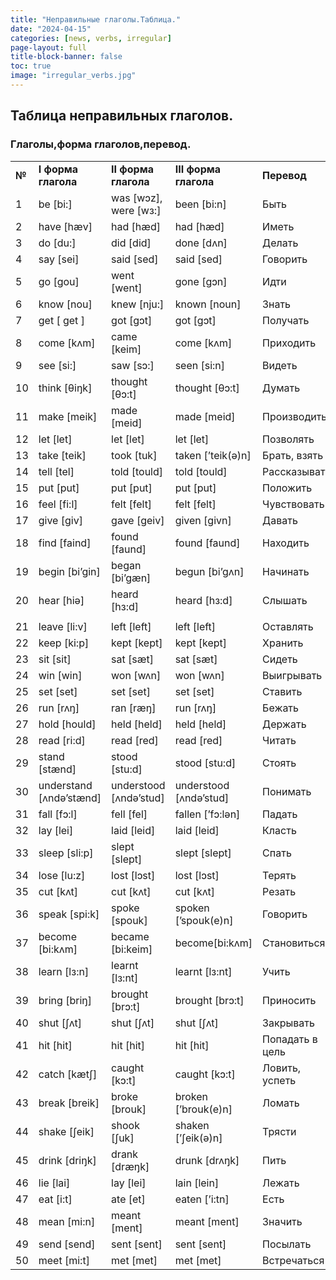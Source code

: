 ```yaml
---
title: "Неправильные глаголы.Таблица."
date: "2024-04-15"
categories: [news, verbs, irregular]
page-layout: full
title-block-banner: false
toc: true
image: "irregular_verbs.jpg"
---
```


## Таблица неправильных глаголов.

### Глаголы,форма глаголов,перевод.

|       |                           |                           |                          |                 |
|---------------|---------------|---------------|---------------|---------------|
| **№** | **I форма глагола**       | **II форма глагола**      | **III форма глагола**    | **Перевод**     |
| 1     | be \[bi:\]                | was \[wɔz\], were \[wз:\] | been \[bi:n\]            | Быть            |
| 2     | have \[hæv\]              | had \[hæd\]               | had \[hæd\]              | Иметь           |
| 3     | do \[du:\]                | did \[did\]               | done \[dʌn\]             | Делать          |
| 4     | say \[sei\]               | said \[sed\]              | said \[sed\]             | Говорить        |
| 5     | go \[gou\]                | went \[went\]             | gone \[gɔn\]             | Идти            |
| 6     | know \[nou\]              | knew \[nju:\]             | known \[noun\]           | Знать           |
| 7     | get \[ get \]             | got \[gɔt\]               | got \[gɔt\]              | Получать        |
| 8     | come \[kʌm\]              | came \[keim\]             | come \[kʌm\]             | Приходить       |
| 9     | see \[si:\]               | saw \[sɔ:\]               | seen \[si:n\]            | Видеть          |
| 10    | think \[θiŋk\]            | thought \[θɔ:t\]          | thought \[θɔ:t\]         | Думать          |
| 11    | make \[meik\]             | made \[meid\]             | made \[meid\]            | Производить     |
| 12    | let \[let\]               | let \[let\]               | let \[let\]              | Позволять       |
| 13    | take \[teik\]             | took \[tuk\]              | taken \[‘teik(ə)n\]      | Брать, взять    |
| 14    | tell \[tel\]              | told \[tould\]            | told \[tould\]           | Рассказывать    |
| 15    | put \[put\]               | put \[put\]               | put \[put\]              | Положить        |
| 16    | feel \[fi:l\]             | felt \[felt\]             | felt \[felt\]            | Чувствовать     |
| 17    | give \[giv\]              | gave \[geiv\]             | given \[givn\]           | Давать          |
| 18    | find \[faind\]            | found \[faund\]           | found \[faund\]          | Находить        |
| 19    | begin \[bi’gin\]          | began \[bi’gæn\]          | begun \[bi’gʌn\]         | Начинать        |
| 20    | hear \[hiə\]              | heard \[hз:d\]            | heard \[hз:d\]           | Слышать         |
|       |                           |                           |                          |                 |
| 21    | leave \[li:v\]            | left \[left\]             | left \[left\]            | Оставлять       |
| 22    | keep \[ki:p\]             | kept \[kept\]             | kept \[kept\]            | Хранить         |
| 23    | sit \[sit\]               | sat \[sæt\]               | sat \[sæt\]              | Сидеть          |
| 24    | win \[win\]               | won \[wʌn\]               | won \[wʌn\]              | Выигрывать      |
| 25    | set \[set\]               | set \[set\]               | set \[set\]              | Ставить         |
| 26    | run \[rʌŋ\]               | ran \[ræŋ\]               | run \[rʌŋ\]              | Бежать          |
| 27    | hold \[hould\]            | held \[held\]             | held \[held\]            | Держать         |
| 28    | read \[ri:d\]             | read \[red\]              | read \[red\]             | Читать          |
| 29    | stand \[stænd\]           | stood \[stu:d\]           | stood \[stu:d\]          | Стоять          |
| 30    | understand \[ʌndə’stænd\] | understood \[ʌndə’stud\]  | understood \[ʌndə’stud\] | Понимать        |
| 31    | fall \[fɔ:l\]             | fell \[fel\]              | fallen \[‘fɔ:lən\]       | Падать          |
| 32    | lay \[lei\]               | laid \[leid\]             | laid \[leid\]            | Класть          |
| 33    | sleep \[sli:p\]           | slept \[slept\]           | slept \[slept\]          | Спать           |
| 34    | lose \[lu:z\]             | lost \[lɔst\]             | lost \[lɔst\]            | Терять          |
| 35    | cut \[kʌt\]               | cut \[kʌt\]               | cut \[kʌt\]              | Резать          |
| 36    | speak \[spi:k\]           | spoke \[spouk\]           | spoken \[‘spouk(e)n\]    | Говорить        |
| 37    | become \[bi:kʌm\]         | became \[bi:keim\]        | become\[bi:kʌm\]         | Становиться     |
| 38    | learn \[lз:n\]            | learnt \[lз:nt\]          | learnt \[lз:nt\]         | Учить           |
| 39    | bring \[briŋ\]            | brought \[brɔ:t\]         | brought \[brɔ:t\]        | Приносить       |
| 40    | shut \[ʃʌt\]              | shut \[ʃʌt\]              | shut \[ʃʌt\]             | Закрывать       |
| 41    | hit \[hit\]               | hit \[hit\]               | hit \[hit\]              | Попадать в цель |
| 42    | catch \[kætʃ\]            | caught \[kɔ:t\]           | caught \[kɔ:t\]          | Ловить, успеть  |
| 43    | break \[breik\]           | broke \[brouk\]           | broken \[‘brouk(e)n\]    | Ломать          |
| 44    | shake \[ʃeik\]            | shook \[ʃuk\]             | shaken \[‘ʃeik(ə)n\]     | Трясти          |
| 45    | drink \[driŋk\]           | drank \[dræŋk\]           | drunk \[drʌŋk\]          | Пить            |
| 46    | lie \[lai\]               | lay \[lei\]               | lain \[lein\]            | Лежать          |
| 47    | eat \[i:t\]               | ate \[et\]                | eaten \[‘i:tn\]          | Есть            |
| 48    | mean \[mi:n\]             | meant \[ment\]            | meant \[ment\]           | Значить         |
| 49    | send \[send\]             | sent \[sent\]             | sent \[sent\]            | Посылать        |
| 50    | meet \[mi:t\]             | met \[met\]               | met \[met\]              | Встречаться     |
